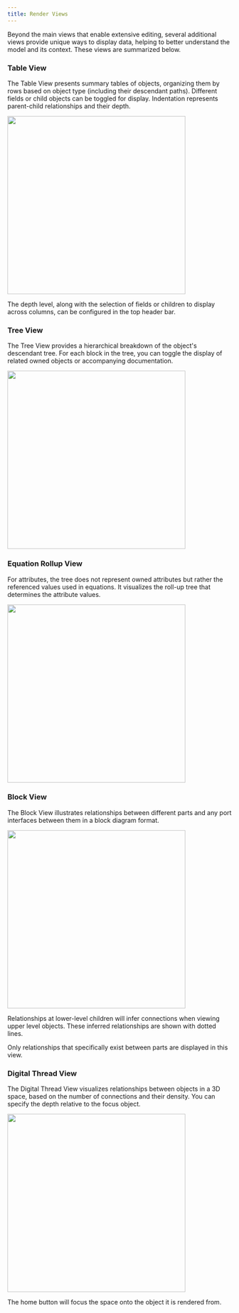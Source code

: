 ```yaml
---
title: Render Views
---
```


Beyond the main views that enable extensive editing, several additional views provide unique ways to display data, helping to better understand the model and its context. These views are summarized below.

### Table View
The Table View presents summary tables of objects, organizing them by rows based on object type (including their descendant paths). Different fields or child objects can be toggled for display. Indentation represents parent-child relationships and their depth.

<Frame>
    <img height="400" noZoom src="/images/workspace_render_table.jpg" />  
</Frame>

The depth level, along with the selection of fields or children to display across columns, can be configured in the top header bar.

### Tree View
The Tree View provides a hierarchical breakdown of the object's descendant tree. For each block in the tree, you can toggle the display of related owned objects or accompanying documentation.

<Frame>
    <img height="400" noZoom src="/images/workspace_render_tree.jpg" />  
</Frame>

### Equation Rollup View
For attributes, the tree does not represent owned attributes but rather the referenced values used in equations. It visualizes the roll-up tree that determines the attribute values.

<Frame>
    <img height="400" noZoom src="/images/workspace_render_rollup.jpg" />  
</Frame>

### Block View
The Block View illustrates relationships between different parts and any port interfaces between them in a block diagram format.

<Frame>
    <img height="400" noZoom src="/images/workspace_render_block.jpg" />  
</Frame>

<Note>Relationships at lower-level children will infer connections when viewing upper level objects. These inferred relationships are shown with dotted lines.</Note>

<Note>Only relationships that specifically exist between parts are displayed in this view.</Note>

### Digital Thread View
The Digital Thread View visualizes relationships between objects in a 3D space, based on the number of connections and their density. You can specify the depth relative to the focus object.

<Frame>
    <img height="400" noZoom src="/images/workspace_render_thread.jpg" />  
</Frame>


The home button will focus the space onto the object it is rendered from.

